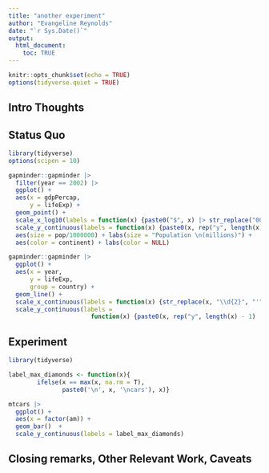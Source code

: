 ```yaml
---
title: "another experiment"
author: "Evangeline Reynolds"
date: "`r Sys.Date()`"
output: 
  html_document:
    toc: TRUE
---
```


```r
knitr::opts_chunk$set(echo = TRUE)
options(tidyverse.quiet = TRUE)
```




## Intro Thoughts


## Status Quo

```r
library(tidyverse)
options(scipen = 10)

gapminder::gapminder |>
  filter(year == 2002) |>
  ggplot() + 
  aes(x = gdpPercap, 
      y = lifeExp) + 
  geom_point() + 
  scale_x_log10(labels = function(x) {paste0("$", x) |> str_replace("000$", "K")}) + 
  scale_y_continuous(labels = function(x) {paste0(x, rep("y", length(x) - 1) |> c(" year life \nexpectancy"))}) + 
  aes(size = pop/1000000) + labs(size = "Population \n(millions)") + 
  aes(color = continent) + labs(color = NULL)

gapminder::gapminder |>
  ggplot() + 
  aes(x = year, 
      y = lifeExp,
      group = country) + 
  geom_line() + 
  scale_x_continuous(labels = function(x) {str_replace(x, "\\d{2}", "'")}) +
  scale_y_continuous(labels = 
                       function(x) {paste0(x, rep("y", length(x) - 1) |> c("-year life \nexpectancy"))}) 
```

## Experiment

```r
library(tidyverse)

label_max_diamonds <- function(x){
        ifelse(x == max(x, na.rm = T), 
               paste0('\n', x, '\ncars'), x)}

mtcars |>
  ggplot() +
  aes(x = factor(am)) +
  geom_bar()  + 
  scale_y_continuous(labels = label_max_diamonds)
```



## Closing remarks, Other Relevant Work, Caveats
